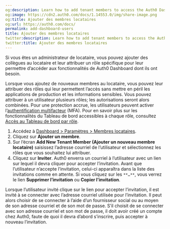 ```yaml
---
og:description: Learn how to add tenant members to access the Auth0 Dashboard.
og:image: https://cdn2.auth0.com/docs/1.14553.0/img/share-image.png
og:title: Ajouter des membres locataires
og:url: https://auth0.com/docs/
permalink: add-dashboard-users
title: Ajouter des membres locataires
twitter:description: Learn how to add tenant members to access the Auth0 Dashboard.
twitter:title: Ajouter des membres locataires
---
```


Si vous êtes un administrateur de locataire, vous pouvez ajouter des collègues au locataire et leur attribuer un rôle spécifique pour leur permettre d’accéder aux fonctionnalités de Auth0 Dashboard dont ils ont besoin.



Lorsque vous ajoutez de nouveaux membres au locataire, vous pouvez leur attribuer des rôles qui leur permettent l’accès sans mettre en péril les applications de production et les informations sensibles. Vous pouvez attribuer à un utilisateur plusieurs rôles; les autorisations seront alors combinées. Pour une protection accrue, les utilisateurs peuvent activer l’[authentification multifacteur](/manage-dashboard-access/add-change-remove-mfa) (MFA). Pour en savoir plus sur les fonctionnalités du Tableau de bord accessibles à chaque rôle, consultez [Accès au Tableau de bord par rôle](/manage-dashboard-access/feature-access-by-role).





1. Accédez à [Dashboard > Paramètres > Membres locataires](%24%7Bmanage_url%7D/#/tenant/admins).
2. Cliquez sur **Ajouter un membre**.
3. Sur l’écran **Add New Tenant Member (Ajouter un nouveau membre locataire)** saisissez l’adresse courriel de l’utilisateur et sélectionnez les rôles que vous souhaitez lui attribuer.
4. Cliquez sur **Inviter**.
Auth0 enverra un courriel à l’utilisateur avec un lien sur lequel il devra cliquer pour accepter l’invitation. Avant que l’utilisateur n’accepte l’invitation, celui-ci apparaîtra dans la liste des invitations comme en attente. Si vous cliquez sur les `**…**`, vous verrez le lien **Supprimer l’invitation** ou **Copier l’invitation**.



Lorsque l’utilisateur invité clique sur le lien pour accepter l’invitation, il est invité à se connecter avec l’adresse courriel utilisée pour l’invitation. Il peut alors choisir de se connecter à l’aide d’un fournisseur social ou au moyen de son adresse courriel et de son mot de passe. S’il choisit de se connecter avec son adresse courriel et son mot de passe, il doit avoir créé un compte chez Auth0, faute de quoi il devra d’abord s’inscrire, puis accepter à nouveau l’invitation.